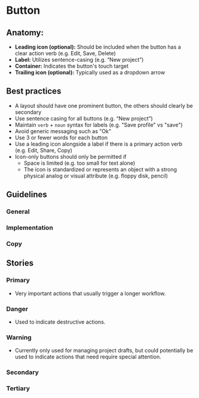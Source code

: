 
# Button

## Anatomy:
- **Leading icon (optional):** Should be included when the button has a clear action verb (e.g. Edit, Save, Delete)
- **Label:** Utilizes sentence-casing (e.g. “New project”)
- **Container:** Indicates the button's touch target
- **Trailing icon (optional):** Typically used as a dropdown arrow

## Best practices
- A layout should have one prominent button, the others should clearly be secondary 
- Use sentence casing for all buttons (e.g. “New project”)
- Maintain `verb` + `noun` syntax for labels (e.g. "Save profile" vs "save") 
- Avoid generic messaging such as "Ok" 
- Use 3 or fewer words for each button 
- Use a leading icon alongside a label if there is a primary action verb (e.g. Edit, Share, Copy) 
- Icon-only buttons should only be permitted if
	- Space is limited (e.g. too small for text alone)
	- The icon is standardized or represents an object with a strong physical analog or visual attribute (e.g. floppy disk, pencil)

## Guidelines 

### General

### Implementation 

### Copy

## Stories 

### Primary

- Very important actions that usually trigger a longer workflow.

<Preview>
  <Story id="design-system-button--primary" />
</Preview>

### Danger

- Used to indicate destructive actions.

<Preview>
  <Story id="design-system-button--danger" />
</Preview>

### Warning

- Currently only used for managing project drafts, but could potentially be used to indicate actions that need require special attention.

<Preview>
  <Story id="design-system-button--warning" />
</Preview>

### Secondary

### Tertiary 
